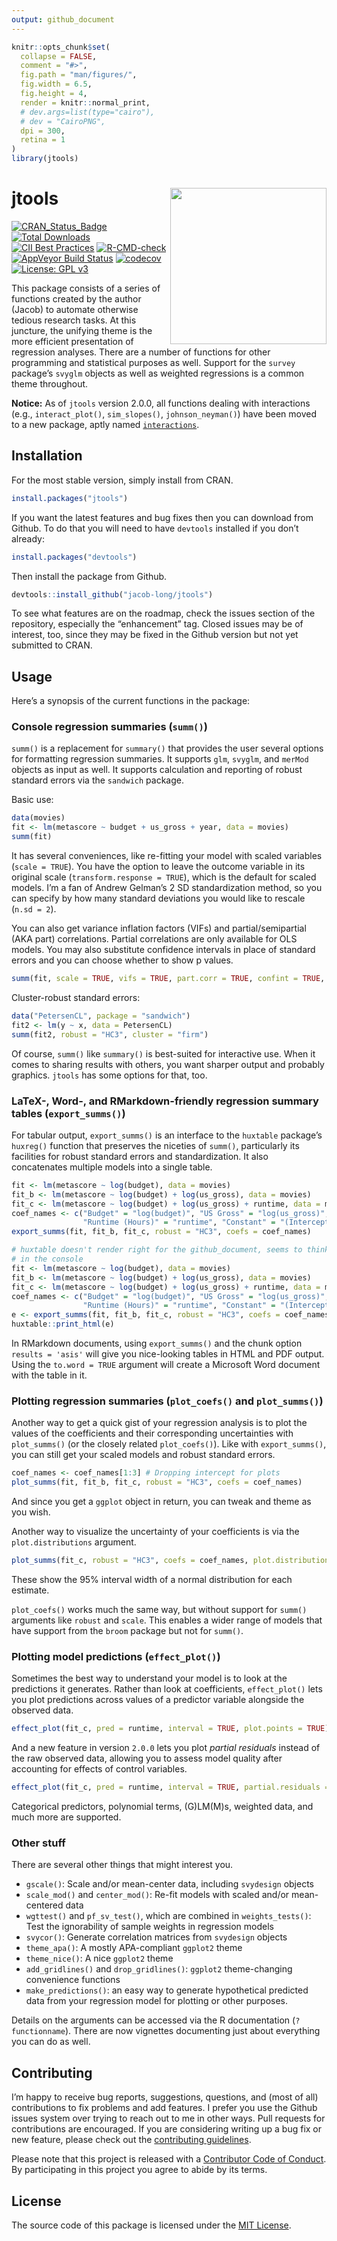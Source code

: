 ```yaml
---
output: github_document
---
```


<!-- README.md is generated from README.Rmd. Please edit that file -->

```r
knitr::opts_chunk$set(
  collapse = FALSE,
  comment = "#>",
  fig.path = "man/figures/",
  fig.width = 6.5,
  fig.height = 4,
  render = knitr::normal_print,
  # dev.args=list(type="cairo"),
  # dev = "CairoPNG",
  dpi = 300,
  retina = 1
)
library(jtools)
```

# jtools <img src="man/figures/logo.png" alt="" height="250px" align="right" />


[![CRAN_Status_Badge](https://www.r-pkg.org/badges/version/jtools)](https://cran.r-project.org/package=jtools) 
[![Total Downloads](https://cranlogs.r-pkg.org/badges/grand-total/jtools)](https://cran.r-project.org/package=jtools)
[![CII Best Practices](https://bestpractices.coreinfrastructure.org/projects/2527/badge)](https://bestpractices.coreinfrastructure.org/projects/2527)
[![R-CMD-check](https://github.com/jacob-long/jtools/workflows/R-CMD-check/badge.svg)](https://github.com/jacob-long/jtools/actions) 
[![AppVeyor Build Status](https://ci.appveyor.com/api/projects/status/github/jacob-long/JTools?branch=master&svg=true)](https://ci.appveyor.com/project/jacob-long/JTools) 
[![codecov](https://codecov.io/gh/jacob-long/jtools/branch/master/graph/badge.svg)](https://app.codecov.io/gh/jacob-long/jtools) 
[![License: GPL v3](https://img.shields.io/badge/License-GPLv3-brightgreen.svg)](https://www.gnu.org/licenses/gpl-3.0)
<!-- [![Project Status: Active - The project has reached a stable, usable state and is being actively developed.](https://www.repostatus.org/badges/latest/active.svg)](https://www.repostatus.org/#active) -->

This package consists of a series of functions created by the author (Jacob)
to automate otherwise tedious research tasks. At this juncture, the unifying
theme is the more efficient presentation of regression analyses. There are 
a number of functions for other programming and statistical purposes as 
well. Support for the `survey` package's `svyglm` objects as well as weighted
regressions is a common theme throughout.

**Notice:** As of `jtools` version 2.0.0, all functions dealing with 
interactions (e.g., `interact_plot()`, `sim_slopes()`, `johnson_neyman()`) have
been moved to a new package, aptly named 
[`interactions`](https://interactions.jacob-long.com).

## Installation

For the most stable version, simply install from CRAN.

```r
install.packages("jtools")
```

If you want the latest features and bug fixes then you can download from
Github. To do that you will need to have `devtools` installed if you don't 
already:

```r
install.packages("devtools")
```

Then install the package from Github.

```r
devtools::install_github("jacob-long/jtools")
```

To see what features are on the roadmap, check the issues
section of the repository, especially the "enhancement" tag. Closed issues
may be of interest, too, since they may be fixed in the Github version but not
yet submitted to CRAN.

## Usage

Here's a synopsis of the current functions in the package:

### Console regression summaries (`summ()`)

`summ()` is a replacement for `summary()` that provides the user several options
for formatting regression summaries. It supports `glm`, `svyglm`, and `merMod`
objects as input as well. It supports calculation and reporting of
robust standard errors via the `sandwich` package.

Basic use:

```r
data(movies)
fit <- lm(metascore ~ budget + us_gross + year, data = movies)
summ(fit)
```

It has several conveniences, like re-fitting your model with
scaled variables (`scale = TRUE`). You have the option to leave the
outcome variable in its original scale (`transform.response = TRUE`),
which is the default for scaled models. I'm a fan of Andrew Gelman's 2
SD standardization method, so you can specify by how many standard deviations 
you would like to rescale (`n.sd = 2`). 

You can also get variance inflation factors (VIFs) and partial/semipartial
(AKA part) correlations. Partial correlations are only available for OLS
models. You may also substitute confidence intervals in place of standard 
errors and you can choose whether to show p values.

```r
summ(fit, scale = TRUE, vifs = TRUE, part.corr = TRUE, confint = TRUE, pvals = FALSE)
```

Cluster-robust standard errors:

```r
data("PetersenCL", package = "sandwich")
fit2 <- lm(y ~ x, data = PetersenCL)
summ(fit2, robust = "HC3", cluster = "firm")
```

Of course, `summ()` like `summary()` is best-suited for interactive use. When
it comes to sharing results with others, you want sharper output and probably
graphics. `jtools` has some options for that, too.

### LaTeX-, Word-, and RMarkdown-friendly regression summary tables (`export_summs()`)

For tabular output, `export_summs()` is an interface to the `huxtable`
package's `huxreg()` function that preserves the niceties of `summ()`,
particularly its facilities for robust standard errors and standardization. 
It also concatenates multiple models into a single table.

```r
fit <- lm(metascore ~ log(budget), data = movies)
fit_b <- lm(metascore ~ log(budget) + log(us_gross), data = movies)
fit_c <- lm(metascore ~ log(budget) + log(us_gross) + runtime, data = movies)
coef_names <- c("Budget" = "log(budget)", "US Gross" = "log(us_gross)",
                "Runtime (Hours)" = "runtime", "Constant" = "(Intercept)")
export_summs(fit, fit_b, fit_c, robust = "HC3", coefs = coef_names)
```
```r
# huxtable doesn't render right for the github_document, seems to thinks it's
# in the console
fit <- lm(metascore ~ log(budget), data = movies)
fit_b <- lm(metascore ~ log(budget) + log(us_gross), data = movies)
fit_c <- lm(metascore ~ log(budget) + log(us_gross) + runtime, data = movies)
coef_names <- c("Budget" = "log(budget)", "US Gross" = "log(us_gross)",
                "Runtime (Hours)" = "runtime", "Constant" = "(Intercept)")
e <- export_summs(fit, fit_b, fit_c, robust = "HC3", coefs = coef_names)
huxtable::print_html(e)
```

In RMarkdown documents, using `export_summs()` and the chunk option 
`results = 'asis'` will give you nice-looking tables in HTML and PDF
output. Using the `to.word = TRUE` argument will create a Microsoft Word
document with the table in it.

### Plotting regression summaries (`plot_coefs()` and `plot_summs()`)

Another way to get a quick gist of your regression analysis is to 
plot the values of the coefficients and their corresponding uncertainties
with `plot_summs()` (or the closely related `plot_coefs()`).
Like with `export_summs()`, you can still get your scaled
models and robust standard errors.

```r
coef_names <- coef_names[1:3] # Dropping intercept for plots
plot_summs(fit, fit_b, fit_c, robust = "HC3", coefs = coef_names)
```

And since you get a `ggplot` object in return, you can tweak and theme as
you wish.

Another way to visualize the uncertainty of your coefficients is via the
`plot.distributions` argument.

```r
plot_summs(fit_c, robust = "HC3", coefs = coef_names, plot.distributions = TRUE)
```

These show the 95% interval width of a normal distribution for each estimate.

`plot_coefs()` works much the same way, but without support for `summ()` 
arguments like `robust` and `scale`. This enables a wider range of 
models that have support from the `broom` package but not for `summ()`. 

### Plotting model predictions (`effect_plot()`)

Sometimes the best way to understand your model is to look at the predictions
it generates. Rather than look at coefficients, `effect_plot()` lets you plot
predictions across values of a predictor variable alongside the observed data. 

```r
effect_plot(fit_c, pred = runtime, interval = TRUE, plot.points = TRUE)
```

And a new feature in version `2.0.0` lets you plot *partial residuals*
instead of the raw observed data, allowing you to assess model quality after
accounting for effects of control variables.

```r
effect_plot(fit_c, pred = runtime, interval = TRUE, partial.residuals = TRUE)
```

Categorical predictors, polynomial terms, (G)LM(M)s, weighted data, and much
more are supported. 

### Other stuff

There are several other things that might interest you.

* `gscale()`: Scale and/or mean-center data, including `svydesign` objects
* `scale_mod()` and `center_mod()`: Re-fit models with scaled and/or
mean-centered data
* `wgttest()` and `pf_sv_test()`, which are combined in `weights_tests()`:
Test the ignorability of sample weights in regression models
* `svycor()`: Generate correlation matrices from `svydesign` objects
* `theme_apa()`: A mostly APA-compliant `ggplot2` theme
* `theme_nice()`: A nice `ggplot2` theme
* `add_gridlines()` and `drop_gridlines()`: `ggplot2` theme-changing 
convenience functions
* `make_predictions()`: an easy way to generate hypothetical predicted data
from your regression model for plotting or other purposes.

Details on the arguments can be accessed via the R documentation 
(`?functionname`). 
There are now vignettes documenting just about everything you can do as well.

## Contributing

I'm happy to receive bug reports, suggestions, questions, and (most of all) 
contributions to fix problems and add features. I prefer you use the Github
issues system over trying to reach out to me in other ways. Pull requests for 
contributions are encouraged. If you are considering writing up a bug fix
or new feature, please check out the [contributing guidelines](https://github.com/jacob-long/jtools/blob/master/CONTRIBUTING.md).

Please note that this project is released with a 
[Contributor Code of Conduct](https://github.com/jacob-long/jtools/blob/master/CONDUCT.md). By participating in this project
you agree to abide by its terms.

## License

The source code of this package is licensed under the 
[MIT License](https://opensource.org/licenses/mit-license.php).
